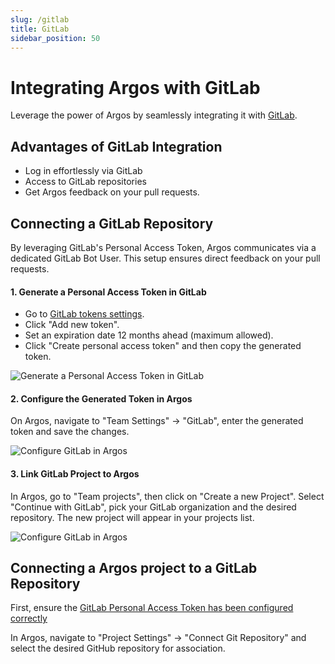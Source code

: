 ```yaml
---
slug: /gitlab
title: GitLab
sidebar_position: 50
---
```


# Integrating Argos with GitLab

Leverage the power of Argos by seamlessly integrating it with [GitLab](https://gitlab.com).

## Advantages of GitLab Integration

- Log in effortlessly via GitLab
- Access to GitLab repositories
- Get Argos feedback on your pull requests.

## Connecting a GitLab Repository

By leveraging GitLab's Personal Access Token, Argos communicates via a dedicated GitLab Bot User. This setup ensures direct feedback on your pull requests.

#### 1. Generate a Personal Access Token in GitLab

- Go to [GitLab tokens settings](https://gitlab.com/-/profile/personal_access_tokens?name=argos2&scopes=api,read_user).
- Click "Add new token".
- Set an expiration date 12 months ahead (maximum allowed).
- Click "Create personal access token" and then copy the generated token.

![Generate a Personal Access Token in GitLab](@site/src/img/gitlab-create-token.png)

#### 2. Configure the Generated Token in Argos

On Argos, navigate to "Team Settings" → "GitLab", enter the generated token and save the changes.

![Configure GitLab in Argos](@site/src/img/gitlab-configuration-argos.png)

#### 3. Link GitLab Project to Argos

In Argos, go to "Team projects", then click on "Create a new Project". Select "Continue with GitLab", pick your GitLab organization and the desired repository. The new project will appear in your projects list.

![Configure GitLab in Argos](@site/src/img/argos-create-new-project.png)

## Connecting a Argos project to a GitLab Repository

First, ensure the [GitLab Personal Access Token has been configured correctly](#connecting-a-gitlab-repository)

In Argos, navigate to "Project Settings" → "Connect Git Repository" and select the desired GitHub repository for association.
